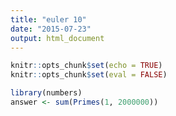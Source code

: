 ```yaml
---
title: "euler 10"
date: "2015-07-23"
output: html_document
---
```


```r
knitr::opts_chunk$set(echo = TRUE)
knitr::opts_chunk$set(eval = FALSE)
```



```r
library(numbers)
answer <- sum(Primes(1, 2000000))
```
